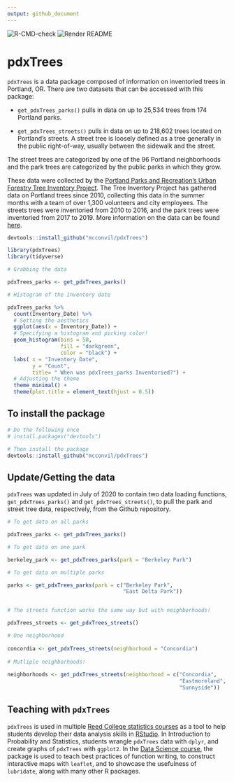 ```yaml
---
output: github_document
---
```



![R-CMD-check](https://github.com/mcconvil/pdxTrees/workflows/R-CMD-check/badge.svg)
![Render README](https://github.com/mcconvil/pdxTrees/workflows/Render%20README/badge.svg)




# pdxTrees

`pdxTrees` is a data package composed of information on inventoried trees in Portland, OR. There are two datasets that can be accessed with this package:

* `get_pdxTrees_parks()` pulls in data on up to 25,534 trees from 174 Portland parks.

* `get_pdxTrees_streets()` pulls in data on up to 218,602 trees located on Portland's streets. A street tree is loosely defined as a tree generally in the public right-of-way, usually between the sidewalk and the street. 

The street trees are categorized by one of the 96 Portland neighborhoods and the park trees are categorized by the public parks in which they grow. 


These data were collected by the [Portland Parks and Recreation's Urban Forestry Tree Inventory Project](https://www.portlandoregon.gov/parks/53181). The Tree Inventory Project has gathered data on Portland trees since 2010, collecting this data in the summer months with a team of over 1,300 volunteers and city employees. The streets trees were inventoried from 2010 to 2016, and the park trees were inventoried from 2017 to 2019. More information on the data can be found [here](https://www.portlandoregon.gov/parks/article/501565).

```r
devtools::install_github("mcconvil/pdxTrees")
```

```r
library(pdxTrees)
library(tidyverse)

# Grabbing the data 

pdxTrees_parks <- get_pdxTrees_parks()

# Histogram of the inventory date 

pdxTrees_parks %>%   
  count(Inventory_Date) %>%  
  # Setting the aesthetics
  ggplot(aes(x = Inventory_Date)) +   
  # Specifying a histogram and picking color! 
  geom_histogram(bins = 50,               
                 fill = "darkgreen", 
                 color = "black") + 
  labs( x = "Inventory Date", 
        y = "Count", 
        title= " When was pdxTrees_parks Inventoried?") + 
  # Adjusting the theme 
  theme_minimal() + 
  theme(plot.title = element_text(hjust = 0.5))

```



## To install the package

```r
# Do the following once
# install.packages("devtools")

# Then install the package
devtools::install_github("mcconvil/pdxTrees")
```



## Update/Getting the data

`pdxTrees` was updated in July of 2020 to contain two data loading functions, `get_pdxTrees_parks()` and `get_pdxTrees_streets()`, to pull the park and street tree data, respectively, from the Github repository.


```r
# To get data on all parks 

pdxTrees_parks <- get_pdxTrees_parks()

# To get data on one park 

berkeley_park <- get_pdxTrees_parks(park = "Berkeley Park")

# To get data on multiple parks 

parks <- get_pdxTrees_parks(park = c("Berkeley Park", 
                                     "East Delta Park"))


# The streets function works the same way but with neighborhoods! 

pdxTrees_streets <- get_pdxTrees_streets()

# One neighborhood 
  
concordia <- get_pdxTrees_streets(neighborhood = "Concordia")
  
# Mutliple neighborhoods! 
  
neighborhoods <- get_pdxTrees_streets(neighborhood = c("Concordia",
                                                       "Eastmoreland",
                                                       "Sunnyside"))

```

## Teaching with `pdxTrees`

`pdxTrees` is used in multiple [Reed College statistics courses](https://www.reed.edu/math/courses.html) as a tool to help students develop their data analysis skills in [RStudio](https://rstudio.com/). In Introduction to Probability and Statistics, students wrangle `pdxTrees` data with `dplyr`, and create graphs of `pdxTrees` with `ggplot2`. In the [Data Science course](https://github.com/Reed-Statistics/math241s20), the package is used to teach best practices of function writing, to construct interactive maps with `leaflet`, and to showcase the usefulness of `lubridate`, along with many other R packages. 



